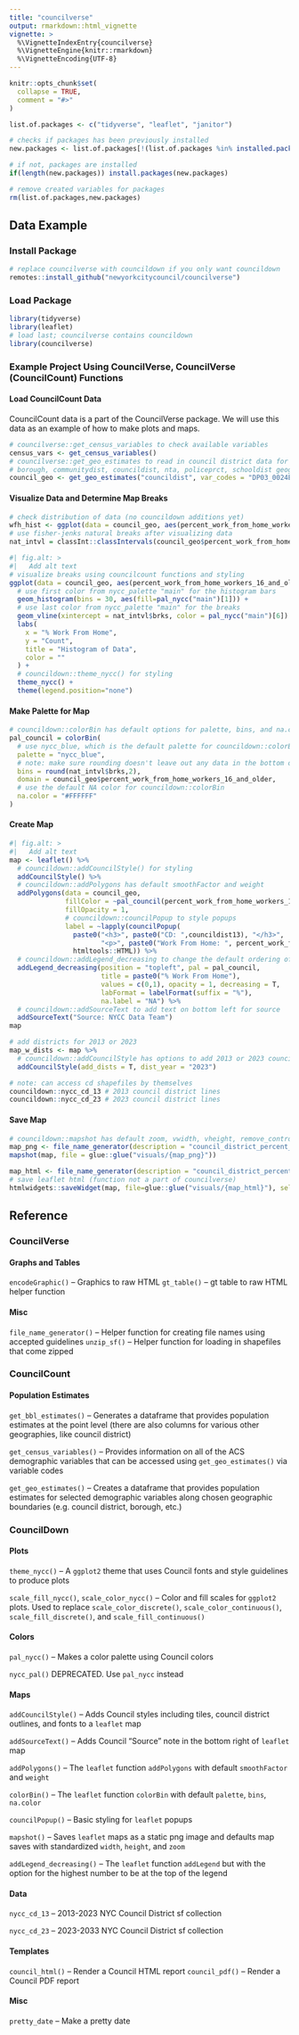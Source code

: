 ```yaml
---
title: "councilverse"
output: rmarkdown::html_vignette
vignette: >
  %\VignetteIndexEntry{councilverse}
  %\VignetteEngine{knitr::rmarkdown}
  %\VignetteEncoding{UTF-8}
---
```


```r
knitr::opts_chunk$set(
  collapse = TRUE,
  comment = "#>"
)

list.of.packages <- c("tidyverse", "leaflet", "janitor")

# checks if packages has been previously installed
new.packages <- list.of.packages[!(list.of.packages %in% installed.packages()[,"Package"])]

# if not, packages are installed
if(length(new.packages)) install.packages(new.packages)

# remove created variables for packages
rm(list.of.packages,new.packages)
```

## Data Example {.tabset .tabset-fade}

### Install Package

```r
# replace councilverse with councildown if you only want councildown
remotes::install_github("newyorkcitycouncil/councilverse")
```

### Load Package

```r
library(tidyverse)
library(leaflet)
# load last; councilverse contains councildown
library(councilverse)
```

### Example Project Using CouncilVerse, CouncilVerse (CouncilCount) Functions

#### Load CouncilCount Data

CouncilCount data is a part of the CouncilVerse package. We will use this data as an example of how to make plots and maps.

```r
# councilverse::get_census_variables to check available variables
census_vars <- get_census_variables()
# councilverse::get_geo_estimates to read in council district data for % work from home using 2013 council boundaries
# borough, communitydist, councildist, nta, policeprct, schooldist geographies are available
council_geo <- get_geo_estimates("councildist", var_codes = "DP03_0024E", boundary_year = "2013") 
```

#### Visualize Data and Determine Map Breaks

```r
# check distribution of data (no councildown additions yet)
wfh_hist <- ggplot(data = council_geo, aes(percent_work_from_home_workers_16_and_older)) + geom_histogram(bins = 30)
# use fisher-jenks natural breaks after visualizing data
nat_intvl = classInt::classIntervals(council_geo$percent_work_from_home_workers_16_and_older, n = 5, style = 'fisher')
```

```r
#| fig.alt: >
#|   Add alt text
# visualize breaks using councilcount functions and styling
ggplot(data = council_geo, aes(percent_work_from_home_workers_16_and_older)) +
  # use first color from nycc_palette "main" for the histogram bars
  geom_histogram(bins = 30, aes(fill=pal_nycc("main")[1])) +
  # use last color from nycc_palette "main" for the breaks
  geom_vline(xintercept = nat_intvl$brks, color = pal_nycc("main")[6]) +
  labs(
    x = "% Work From Home",
    y = "Count",
    title = "Histogram of Data",
    color = ""
  ) +
  # councildown::theme_nycc() for styling
  theme_nycc() +
  theme(legend.position="none")

```

#### Make Palette for Map

```r
# councildown::colorBin has default options for palette, bins, and na.color
pal_council = colorBin(
  # use nycc_blue, which is the default palette for councildown::colorBin
  palette = "nycc_blue",
  # note: make sure rounding doesn't leave out any data in the bottom or top bin
  bins = round(nat_intvl$brks,2),
  domain = council_geo$percent_work_from_home_workers_16_and_older,
  # use the default NA color for councildown::colorBin
  na.color = "#FFFFFF"
)
```

#### Create Map

```r
#| fig.alt: >
#|   Add alt text
map <- leaflet() %>%
  # councildown::addCouncilStyle() for styling
  addCouncilStyle() %>%
  # councildown::addPolygons has default smoothFactor and weight
  addPolygons(data = council_geo,
              fillColor = ~pal_council(percent_work_from_home_workers_16_and_older),
              fillOpacity = 1,
              # councildown::councilPopup to style popups
              label = ~lapply(councilPopup(
                paste0("<h3>", paste0("CD: ",councildist13), "</h3>",
                       "<p>", paste0("Work From Home: ", percent_work_from_home_workers_16_and_older, "%"), "</p>")),
                htmltools::HTML)) %>%
  # councildown::addLegend_decreasing to change the default ordering of the legend
  addLegend_decreasing(position = "topleft", pal = pal_council,
                       title = paste0("% Work From Home"),
                       values = c(0,1), opacity = 1, decreasing = T,
                       labFormat = labelFormat(suffix = "%"),
                       na.label = "NA") %>%
  # councildown::addSourceText to add text on bottom left for source
  addSourceText("Source: NYCC Data Team")
map
```

```r
# add districts for 2013 or 2023
map_w_dists <- map %>%
  # councildown::addCouncilStyle has options to add 2013 or 2023 council districts to map
  addCouncilStyle(add_dists = T, dist_year = "2023")

# note: can access cd shapefiles by themselves
councildown::nycc_cd_13 # 2013 council district lines
councildown::nycc_cd_23 # 2023 council district lines
```

#### Save Map

```r
# councildown::mapshot has default zoom, vwidth, vheight, remove_controls
map_png <- file_name_generator(description = "council_district_percent_work_from_home", date_year = 2022, file_extension = ".png")
mapshot(map, file = glue::glue("visuals/{map_png}"))

map_html <- file_name_generator(description = "council_district_percent_work_from_home", date_year = 2022, file_extension = ".html")
# save leaflet html (function not a part of councilverse)
htmlwidgets::saveWidget(map, file=glue::glue("visuals/{map_html}"), selfcontained = T)
```

## Reference {.tabset .tabset-fade}

### CouncilVerse

#### Graphs and Tables

`encodeGraphic()` -- Graphics to raw HTML
`gt_table()` -- gt table to raw HTML helper function

#### Misc

`file_name_generator()` -- Helper function for creating file names using accepted guidelines
`unzip_sf()` -- Helper function for loading in shapefiles that come zipped

### CouncilCount

#### Population Estimates

`get_bbl_estimates()` -- Generates a dataframe that provides population estimates at the point level (there are also columns for various other geographies, like council district)

`get_census_variables()` -- Provides information on all of the ACS demographic variables that can be accessed using `get_geo_estimates()` via variable codes

`get_geo_estimates()` -- Creates a dataframe that provides population estimates for selected demographic variables along chosen geographic boundaries (e.g. council district, borough, etc.)

### CouncilDown

#### Plots

`theme_nycc()` -- A `ggplot2` theme that uses Council fonts and style guidelines to produce plots

`scale_fill_nycc()`, `scale_color_nycc()` -- Color and fill scales for `ggplot2` plots. Used to replace `scale_color_discrete()`, `scale_color_continuous()`, `scale_fill_discrete()`, and `scale_fill_continuous()`

#### Colors

`pal_nycc()` -- Makes a color palette using Council colors

`nycc_pal()` DEPRECATED. Use `pal_nycc` instead

#### Maps

`addCouncilStyle()` -- Adds Council styles including tiles, council district outlines, and fonts to a `leaflet` map

`addSourceText()` -- Adds Council "Source" note in the bottom right of `leaflet` map

`addPolygons()` -- The `leaflet` function `addPolygons` with default `smoothFactor` and `weight`

`colorBin()` -- The `leaflet` function `colorBin` with default `palette`, `bins`, `na.color`

`councilPopup()` -- Basic styling for `leaflet` popups 

`mapshot()` -- Saves `leaflet` maps as a static png image and defaults map saves with standardized `width`, `height`, and `zoom`

`addLegend_decreasing()` -- The `leaflet` function `addLegend` but with the option for the highest number to be at the top of the legend

#### Data

`nycc_cd_13` -- 2013-2023 NYC Council District sf collection

`nycc_cd_23` -- 2023-2033 NYC Council District sf collection

#### Templates

`council_html()` -- Render a Council HTML report
`council_pdf()` -- Render a Council PDF report

#### Misc

`pretty_date` -- Make a pretty date
